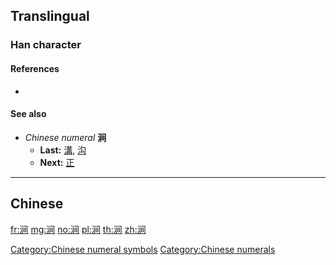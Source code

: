 {{also|澗}}
==Translingual==

===Han character===
{{Han char|rn=85|rad=水|as=07|sn=10|four=37120|canj=ELSA|ids=⿰氵间}}

====References====
* {{Han ref|kx=0627.311|hdz=31633.030|uh=6DA7|ud=28071}}

====See also====
* ''Chinese numeral'' '''涧'''
** '''Last:''' [[溝]], [[沟]]
** '''Next:''' [[正]]

[[Category:Chinese numeral symbols]]
[[Category:Chinese numerals]]

----

==Chinese==
{{zh-see|澗}}

[[fr:涧]]
[[mg:涧]]
[[no:涧]]
[[pl:涧]]
[[th:涧]]
[[zh:涧]]